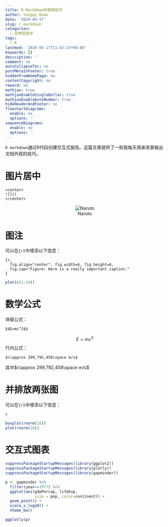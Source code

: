 ```yaml
---
title: R Markdown的使用技巧
author: Songqi Duan
date: '2020-04-17'
slug: r_markdown
categories:
  - 生物信息学
tags:
  - R
lastmod: '2020-04-17T11:42:23+08:00'
keywords: []
description: ''
comment: no
autoCollapseToc: no
postMetaInFooter: true
hiddenFromHomePage: no
contentCopyright: no
reward: no
mathjax: true
mathjaxEnableSingleDollar: true
mathjaxEnableAutoNumber: true
hideHeaderAndFooter: no
flowchartDiagrams:
  enable: no
  options: ''
sequenceDiagrams:
  enable: no
  options: ''
---
```

`R markdown`通过R代码创建交互式报告。这篇文章提供了一些我每天用来改善输出文档外观的技巧。
<!--more-->

# 图片居中
```
<center>
![]()
</center>
```
<center>
![Naruto](/post/2020-04-17-r-markdown的使用技巧_files/bg_footer_1.jpg)
</center>

# 图注
可以在`{r}`中增添以下信息：
```
{r, 
  fig.align="center", fig.width=6, fig.height=6,
  fig.cap="Figure: Here is a really important caption."
}
```

```r

plot(c(1:10))
```

# 数学公式

块级公式：
```
$$E=mc^2$$
```
$$E=mc^2$$
行内公式：
```
$c\approx 299,792,458\space m/s$
```
其中$c\approx 299,792,458\space m/s$

# 并排放两张图

可以在`{r}`中增添以下信息：
```
{r out.width=c('50%', '50%'), fig.show='hold'}
```

```r
boxplot(rnorm(10))
plot(rnorm(10))
```

# 交互式图表

```r
suppressPackageStartupMessages(library(ggplot2))
suppressPackageStartupMessages(library(plotly))
suppressPackageStartupMessages(library(gapminder))

p <- gapminder %>%
  filter(year==1977) %>%
  ggplot(aes(gdpPercap, lifeExp, 
             size = pop, color=continent)) +
  geom_point() +
  scale_x_log10() +
  theme_bw()

ggplotly(p)
```



